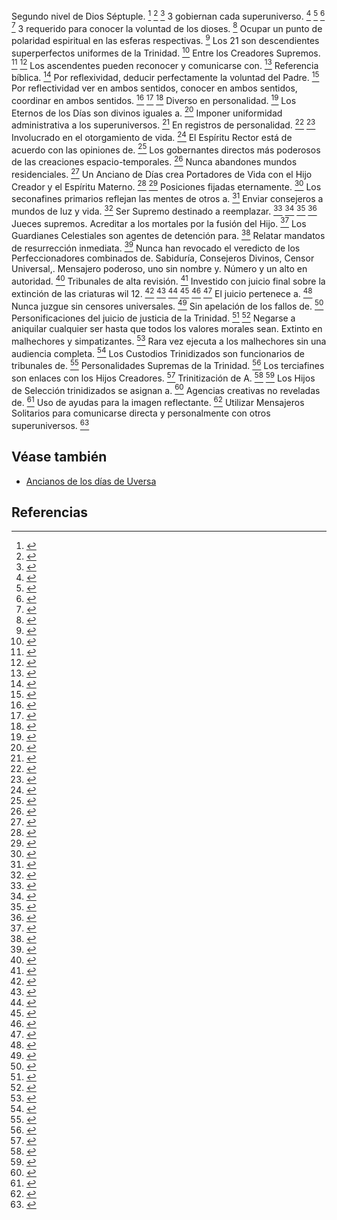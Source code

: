 Segundo nivel de Dios Séptuple. <ref>{{lib|LU|55|4|13}}</ref> <ref>{{lib|LU|56|5|3}}</ref> <ref>{{lib|LU|116|2|6}}</ref> 3 gobiernan cada superuniverso. <ref>{{lib|LU|15|0|2}}</ref> <ref>{{lib|LU|15|2|8}}</ref> <ref>{{lib|LU|15|10|3}}</ref> <ref>{{lib|LU|18|3|3,5}}</ref> 3 requerido para conocer la voluntad de los dioses. <ref>{{lib|LU|28|4|10}}</ref> Ocupar un punto de polaridad espiritual en las esferas respectivas. <ref>{{lib|LU|18|3|6}}</ref> Los 21 son descendientes superperfectos uniformes de la Trinidad. <ref>{{lib|LU|18|3|2,4}}</ref> Entre los Creadores Supremos. <ref>{{lib|LU|56|5|3}}</ref> <ref>{{lib|LU|116|2|4-12}}</ref> Los ascendentes pueden reconocer y comunicarse con. <ref>{{lib|LU|18|3|1}}</ref> Referencia bíblica. <ref>{{lib|LU|28|6|6}}</ref> Por reflexividad, deducir perfectamente la voluntad del Padre. <ref>{{lib|LU|28|4|10}}</ref> Por reflectividad ver en ambos sentidos, conocer en ambos sentidos, coordinar en ambos sentidos. <ref>{{lib|LU|28|4|2}}</ref> <ref>{{lib|LU|43|0|1}}</ref> <ref>{{lib|LU|116|4|6}}</ref> Diverso en personalidad. <ref>{{lib|LU|18|3|2}}</ref> Los Eternos de los Días son divinos iguales a. <ref>{{lib|LU|18|2|2}}</ref> Imponer uniformidad administrativa a los superuniversos. <ref>{{lib|LU|18|3|3}}</ref> En registros de personalidad. <ref>{{lib|LU|30|1|10}}</ref> <ref>{{lib|LU|30|2|25}}</ref> Involucrado en el otorgamiento de vida. <ref>{{lib|LU|36|6|7}}</ref> El Espíritu Rector está de acuerdo con las opiniones de. <ref>{{lib|LU|15|12|4}}</ref> Los gobernantes directos más poderosos de las creaciones espacio-temporales. <ref>{{lib|LU|18|3|7}}</ref> Nunca abandones mundos residenciales. <ref>{{lib|LU|18|3|5}}</ref> Un Anciano de Días crea Portadores de Vida con el Hijo Creador y el Espíritu Materno. <ref>{{lib|LU|20|1|10}}</ref> <ref>{{lib|LU|36|1|1}}</ref> Posiciones fijadas eternamente. <ref>{{lib|LU|0|8|11}}</ref> Los seconafines primarios reflejan las mentes de otros a. <ref>{{lib|LU|28|4}}</ref> Enviar consejeros a mundos de luz y vida. <ref>{{lib|LU|55|4|22}}</ref> Ser Supremo destinado a reemplazar. <ref>{{lib|LU|18|3|8}}</ref> <ref>{{lib|LU|55|12|3,5}}</ref> <ref>{{lib|LU|116|0|5}}</ref> <ref>{{lib|LU|117|2|7}}</ref> Jueces supremos. Acreditar a los mortales por la fusión del Hijo. <ref>{{lib|LU|40|8|3}}</ref> Los Guardianes Celestiales son agentes de detención para. <ref>{{lib|LU|22|9|4}}</ref> Relatar mandatos de resurrección inmediata. <ref>{{lib|LU|112|4|5}}</ref> Nunca han revocado el veredicto de los Perfeccionadores combinados de. Sabiduría, Consejeros Divinos, Censor Universal,. Mensajero poderoso, uno sin nombre y. Número y un alto en autoridad. <ref>{{lib|LU|19|3|4}}</ref> Tribunales de alta revisión. <ref>{{lib|LU|15|12|2-3}}</ref> Investido con juicio final sobre la extinción de las criaturas wil 12. <ref>{{lib|LU|2|3|3}}</ref> <ref>{{lib|LU|15|12|2}}</ref> <ref>{{lib|LU|18|3|7}}</ref> <ref>{{lib|LU|33|2|1}}</ref> <ref>{{lib|LU|36|1|1}}</ref> <ref>{{lib|LU|37|3|7}}</ref> El juicio pertenece a. <ref>{{lib|LU|53|1|2}}</ref> Nunca juzgue sin censores universales. <ref>{{lib|LU|19|4|1}}</ref> Sin apelación de los fallos de. <ref>{{lib|LU|15|12|4}}</ref> Personificaciones del juicio de justicia de la Trinidad. <ref>{{lib|LU|19|3|5}}</ref> <ref>{{lib|LU|116|4|6}}</ref> Negarse a aniquilar cualquier ser hasta que todos los valores morales sean. Extinto en malhechores y simpatizantes. <ref>{{lib|LU|54|3|3}}</ref> Rara vez ejecuta a los malhechores sin una audiencia completa. <ref>{{lib|LU|54|5|7}}</ref> Los Custodios Trinidizados son funcionarios de tribunales de. <ref>{{lib|LU|18|4|5}}</ref> Personalidades Supremas de la Trinidad. <ref>{{lib|LU|18|0|4}}</ref> Los terciafines son enlaces con los Hijos Creadores. <ref>{{lib|LU|26|1|13}}</ref> Trinitización de A. <ref>{{lib|LU|18|3|4}}</ref> <ref>{{lib|LU|25|6|6}}</ref> Los Hijos de Selección trinidizados se asignan a. <ref>{{lib|LU|22|1|11}}</ref> Agencias creativas no reveladas de. <ref>{{lib|LU|30|1|108}}</ref> Uso de ayudas para la imagen reflectante. <ref>{{lib|LU|17|4|2}}</ref> Utilizar Mensajeros Solitarios para comunicarse directa y personalmente con otros superuniversos. <ref>{{lib|LU|23|2|15}}</ref> 

== Véase también ==

* [[Ancianos de los días de Uversa]]


== Referencias ==

<references />

